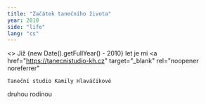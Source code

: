 ```yaml
---
title: "Začátek tanečního života"
year: 2010
side: "life"
lang: "cs"
---
```


<>
  Již {new Date().getFullYear() - 2010} let je mi
  <a
    href="https://tanecnistudio-kh.cz"
    target="_blank"
    rel="noopener noreferrer"
  >
    Taneční studio Kamily Hlaváčikové
  </a>
  druhou rodinou
</>
